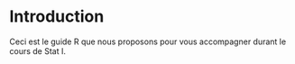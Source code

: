 # Introduction

Ceci est le guide R que nous proposons pour vous accompagner durant le cours de Stat I. 